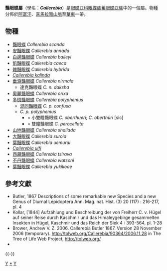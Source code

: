 {{NoteTA|G1=Butterfly}}
{{Automatic Taxobox
| taxon = Callerebia
| authority = Butler, 1867
| image = SatyrineMunsiyari1.jpg
| image_caption = [[豔眼蝶|豔眼蝶]]<br />''Callerebia scanda''
| type_species =  [[豔眼蝶|豔眼蝶]]<br />''Erebia scanda''
| type_species_authority = Kollar, [1844]
| subdivision_ranks = 物種
| subdivision = 共16種，詳見正文。
| synonyms = 
}}

'''豔眼蝶屬'''（學名：'''''Callerebia'''''）是[[眼蝶亞科|眼蝶亞科]][[眼蝶族|眼蝶族]][[矍眼蝶亞族|矍眼蝶亞族]]中的一個屬。物種分佈於[[阿富汗|阿富汗]]、[[喜馬拉雅山脈|喜馬拉雅山脈]]至[[華東|華東]]一帶。

== 物種 ==
* [[豔眼蝶|豔眼蝶]] ''Callerebia scanda''
* [[安豔眼蝶|安豔眼蝶]] ''Callerebia annada''
* [[白邊豔眼蝶|白邊豔眼蝶]] ''Callerebia baileyi''
* [[凱豔眼蝶|凱豔眼蝶]] ''Callerebia caeca''
* [[雜豔眼蝶|雜豔眼蝶]] ''Callerebia hybrida''
* ''[[Callerebia_kalinda|Callerebia kalinda]]''
* [[垂淚豔眼蝶|垂淚豔眼蝶]] ''Callerebia nirmala''
** 達克豔眼蝶 ''C. n. daksha''
* [[奧麗豔眼蝶|奧麗豔眼蝶]] ''Callerebia orixa''
* [[多斑豔眼蝶|多斑豔眼蝶]] ''Callerebia polyphemus''
** [[混同豔眼蝶|混同豔眼蝶]] ''C. p. confusa''
** ''C. p. polyphemus''
*** = 小雙瞳豔眼蝶 ''C. oberthueri''; ''C. oberthüri'' [sic]
*** = 雙瞳豔眼蝶 ''C. perocellata''
* [[山地豔眼蝶|山地豔眼蝶]] ''Callerebia shallada''
* [[大豔眼蝶|大豔眼蝶]] ''Callerebia suroia''
* [[葉豔眼蝶|葉豔眼蝶]] ''Callerebia uemurai''
* ''[[Callerebia_ulfi|Callerebia ulfi]]''
* [[西藏豔眼蝶|西藏豔眼蝶]] ''Callerebia tsirava''
* [[不丹豔眼蝶|不丹豔眼蝶]] ''Callerebia watsoni''
* [[葉豔眼蝶|葉豔眼蝶]] ''Callerebia yukikoae''

== 參考文獻 ==
{{Commons category| Callerebia}}
{{reflist}}
* Butler, 1867 Descriptions of some remarkable new Species and a new Genus of Diurnal Lepidoptera Ann. Mag. nat. Hist. (3) 20 (117) : 216-217, pl. 4
* Kollar, [1844] Aufzählung und Beschreibung der von Freiherr C. v. Hügel auf seiner Reise durch Kaschmir und das Himaleygebirge gesammelten Insekten in Hügel, Kaschmir und das Reich der Siek 4 : 393-564, pl. 1-28
* Brower, Andrew V. Z. 2006. Callerebia Butler 1867. Version 28 November 2006 (temporary). http://tolweb.org/Callerebia/90364/2006.11.28{{Wayback|url=http://tolweb.org/Callerebia/90364/2006.11.28 |date=20160801191159 }} in The Tree of Life Web Project, http://tolweb.org/{{Wayback|url=http://tolweb.org/ |date=20110515100516 }}
* {{Cite book | author = 寿建新、周尧、李宇飞 | title = 《世界蝴蝶分類名錄》 | location = 中國 | publisher = 陝西科學技術出版社 | date = 2006年4月1日 | ISBN = 9787536936768 | language= zh-hans }}
{{豔眼蝶屬|state=expanded}}
{{-}}
{{眼蝶亞科}}

{{taxonbar}}
[[Category:_1867年描述的分类群|Y]]
[[Category:豔眼蝶屬|*]]
[[Category:矍眼蝶亞族|Y]]